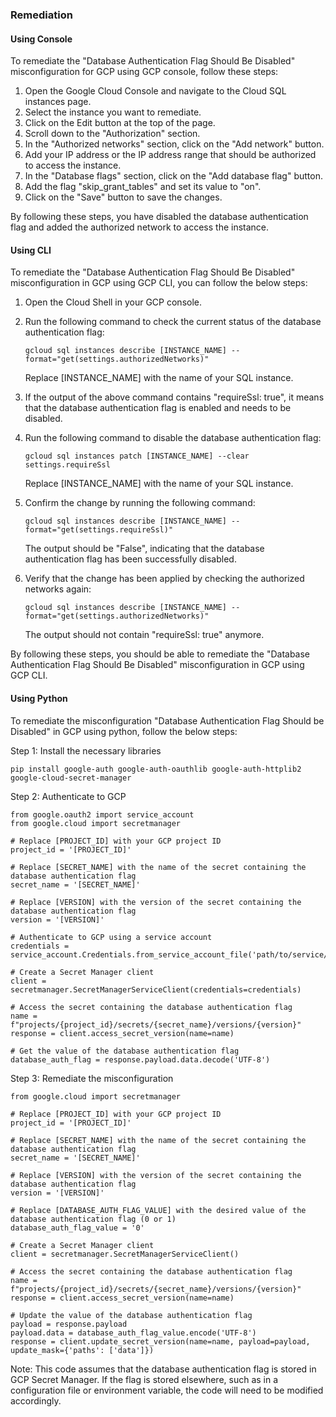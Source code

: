 ### Remediation

#### Using Console

To remediate the "Database Authentication Flag Should Be Disabled" misconfiguration for GCP using GCP console, follow these steps:

1. Open the Google Cloud Console and navigate to the Cloud SQL instances page.
2. Select the instance you want to remediate.
3. Click on the Edit button at the top of the page.
4. Scroll down to the "Authorization" section.
5. In the "Authorized networks" section, click on the "Add network" button.
6. Add your IP address or the IP address range that should be authorized to access the instance.
7. In the "Database flags" section, click on the "Add database flag" button.
8. Add the flag "skip_grant_tables" and set its value to "on".
9. Click on the "Save" button to save the changes.

By following these steps, you have disabled the database authentication flag and added the authorized network to access the instance.

#### Using CLI

To remediate the "Database Authentication Flag Should Be Disabled" misconfiguration in GCP using GCP CLI, you can follow the below steps:

1. Open the Cloud Shell in your GCP console.

2. Run the following command to check the current status of the database authentication flag:

   ```
   gcloud sql instances describe [INSTANCE_NAME] --format="get(settings.authorizedNetworks)"
   ```

   Replace [INSTANCE_NAME] with the name of your SQL instance.

3. If the output of the above command contains "requireSsl: true", it means that the database authentication flag is enabled and needs to be disabled.

4. Run the following command to disable the database authentication flag:

   ```
   gcloud sql instances patch [INSTANCE_NAME] --clear settings.requireSsl
   ```

   Replace [INSTANCE_NAME] with the name of your SQL instance.

5. Confirm the change by running the following command:

   ```
   gcloud sql instances describe [INSTANCE_NAME] --format="get(settings.requireSsl)"
   ```

   The output should be "False", indicating that the database authentication flag has been successfully disabled.

6. Verify that the change has been applied by checking the authorized networks again:

   ```
   gcloud sql instances describe [INSTANCE_NAME] --format="get(settings.authorizedNetworks)"
   ```

   The output should not contain "requireSsl: true" anymore.

By following these steps, you should be able to remediate the "Database Authentication Flag Should Be Disabled" misconfiguration in GCP using GCP CLI.

#### Using Python

To remediate the misconfiguration "Database Authentication Flag Should be Disabled" in GCP using python, follow the below steps:

Step 1: Install the necessary libraries

```
pip install google-auth google-auth-oauthlib google-auth-httplib2 google-cloud-secret-manager
```

Step 2: Authenticate to GCP

```
from google.oauth2 import service_account
from google.cloud import secretmanager

# Replace [PROJECT_ID] with your GCP project ID
project_id = '[PROJECT_ID]'

# Replace [SECRET_NAME] with the name of the secret containing the database authentication flag
secret_name = '[SECRET_NAME]'

# Replace [VERSION] with the version of the secret containing the database authentication flag
version = '[VERSION]'

# Authenticate to GCP using a service account
credentials = service_account.Credentials.from_service_account_file('path/to/service/account/key.json')

# Create a Secret Manager client
client = secretmanager.SecretManagerServiceClient(credentials=credentials)

# Access the secret containing the database authentication flag
name = f"projects/{project_id}/secrets/{secret_name}/versions/{version}"
response = client.access_secret_version(name=name)

# Get the value of the database authentication flag
database_auth_flag = response.payload.data.decode('UTF-8')
```

Step 3: Remediate the misconfiguration

```
from google.cloud import secretmanager

# Replace [PROJECT_ID] with your GCP project ID
project_id = '[PROJECT_ID]'

# Replace [SECRET_NAME] with the name of the secret containing the database authentication flag
secret_name = '[SECRET_NAME]'

# Replace [VERSION] with the version of the secret containing the database authentication flag
version = '[VERSION]'

# Replace [DATABASE_AUTH_FLAG_VALUE] with the desired value of the database authentication flag (0 or 1)
database_auth_flag_value = '0'

# Create a Secret Manager client
client = secretmanager.SecretManagerServiceClient()

# Access the secret containing the database authentication flag
name = f"projects/{project_id}/secrets/{secret_name}/versions/{version}"
response = client.access_secret_version(name=name)

# Update the value of the database authentication flag
payload = response.payload
payload.data = database_auth_flag_value.encode('UTF-8')
response = client.update_secret_version(name=name, payload=payload, update_mask={'paths': ['data']})
```

Note: This code assumes that the database authentication flag is stored in GCP Secret Manager. If the flag is stored elsewhere, such as in a configuration file or environment variable, the code will need to be modified accordingly.

